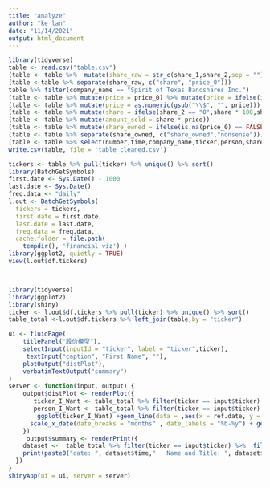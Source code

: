 ```yaml
---
title: "analyze"
author: "ke lan"
date: "11/14/2021"
output: html_document
---
```


```r
library(tidyverse)
table <- read.csv("table.csv")
(table <- table %>%  mutate(share_raw = str_c(share_1,share_2,sep = ""))) 
(table <-table %>% separate(share_raw, c("share", "price_0")))
table %>% filter(company_name == "Spirit of Texas Bancshares Inc.")
(table <- table %>% mutate(price = price_0) %>% mutate(price = ifelse(is.na(price) == TRUE,price_1, price_0)))
(table <- table %>% mutate(price = as.numeric(gsub("\\$", "", price))) %>% mutate(share = as.numeric(share)) %>% mutate(time = str_sub(time2,1,10)))
(table <- table %>% mutate(share = ifelse(share_2 == "0",share * 100,share)))
(table <- table %>% mutate(amount_sold = share * price))
(table <- table %>% mutate(share_owned = ifelse(is.na(price_0) == FALSE, ifelse(amount_sold < 999999, str_c(amount_2,total_owned1,total_owned_2,total_owned3),str_c(total_owned1,total_owned_2,total_owned3,total_owned4)),ifelse(amount_sold < 999999, str_c(total_owned1, total_owned_2,total_owned3,total_owned4),str_c(total_owned_2,total_owned3,total_owned4)))))
(table <- table %>% separate(share_owned, c("share_owned","nonsense")))
(table <- table %>% select(number,time,company_name,ticker,person,share,price,amount_sold,share_owned))
write.csv(table, file = 'table_cleaned.csv')
```


```r
tickers <- table %>% pull(ticker) %>% unique() %>% sort()
library(BatchGetSymbols)
first.date <- Sys.Date() - 1000
last.date <- Sys.Date()
freq.data <- "daily"
l.out <- BatchGetSymbols(
  tickers = tickers, 
  first.date = first.date,
  last.date = last.date, 
  freq.data = freq.data,
  cache.folder = file.path(
    tempdir(), 'financial viz') )
library(ggplot2, quietly = TRUE)
view(l.out$df.tickers)




```


```r
library(tidyverse)
library(ggplot2)
library(shiny)
ticker <- l.out$df.tickers %>% pull(ticker) %>% unique() %>% sort()
table_total <-l.out$df.tickers %>% left_join(table,by = "ticker")

ui <- fluidPage(
    titlePanel("股价模型"),
    selectInput(inputId = "ticker", label = "ticker",ticker),
     textInput("caption", "First Name", ""),
    plotOutput("distPlot"),
    verbatimTextOutput("summary")
)
server <- function(input, output) {
    output$distPlot <- renderPlot({
       ticker_I_Want <- table_total %>% filter(ticker == input$ticker) 
       person_I_Want <- table_total %>% filter(ticker == input$ticker) %>% filter(str_detect(str_to_lower(person),str_to_lower(input$caption)) == TRUE)
        ggplot(ticker_I_Want) +geom_line(data = ,aes(x = ref.date, y = price.close)) + 
      scale_x_date(date_breaks = "months" , date_labels = "%b-%y") + geom_vline(data = person_I_Want,aes( xintercept = as.Date(time)),color = "red") + labs(x = "Time", Y = "Price") + geom_point(data = person_I_Want, aes(x = as.Date(time), y = price),color = "red")
    })
     output$summary <- renderPrint({
    dataset <-  table_total %>% filter(ticker == input$ticker) %>%  filter(str_detect(str_to_lower(person),str_to_lower(input$caption)) == TRUE) %>% filter(as.Date(ref.date) == as.Date(time))
    print(paste0("date: ", dataset$time,"   Name and Title: ", dataset$person, "  sell price: " ,dataset$price,"sell share: ",dataset$share, "  total amount: ", dataset$amount_sold, "  share_hold: ", dataset$share_owned))
  })
}
shinyApp(ui = ui, server = server)

```

